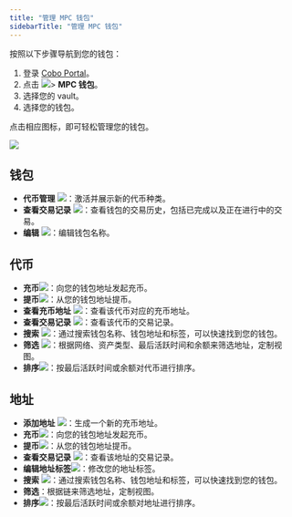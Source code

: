 ```yaml
---
title: "管理 MPC 钱包"
sidebarTitle: "管理 MPC 钱包"
---
```


按照以下步骤导航到您的钱包：

1. 登录 [Cobo Portal](https://portal.cobo.com/login)。
2. 点击 <img src="/cn/images/mpc-wallet/wallets-icon.svg" className="icon"></img>> **MPC 钱包**。
3. 选择您的 vault。
4. 选择您的钱包。

点击相应图标，即可轻松管理您的钱包。

<img src="/cn/images/mpc-wallet/manage-wallet-token.png" className="screenshot_full_screen"/>

## 钱包

- **代币管理** <img src="/en/images/mpc-wallet/token-management.svg" className="icon"></img>：激活并展示新的代币种类。
- **查看交易记录** <img src="/en/images/mpc-wallet/icon_view transactions.svg" className="icon"></img>：查看钱包的交易历史，包括已完成以及正在进行中的交易。
- **编辑** <img src="/en/images/mpc-wallet/icon_edit.svg" className="icon"></img>：编辑钱包名称。

## 代币
- **充币**<img src="/cn/images/mpc-wallet/icon_deposit.svg" className="icon"></img>：向您的钱包地址发起充币。
- **提币**<img src="/cn/images/mpc-wallet/icon_withdraw.svg" className="icon"></img>：从您的钱包地址提币。
- **查看充币地址** <img src="/en/images/mpc-wallet/icon_deposit address.svg" className="icon"></img>：查看该代币对应的充币地址。
- **查看交易记录** <img src="/en/images/mpc-wallet/icon_view transactions.svg" className="icon"></img>：查看该代币的交易记录。
- **搜索** <img src="/cn/images/mpc-wallet/icon_search.svg" className="icon"></img>：通过搜索钱包名称、钱包地址和标签，可以快速找到您的钱包。
- **筛选** <img src="/cn/images/mpc-wallet/icon_filter.svg" className="icon"></img>：根据网络、资产类型、最后活跃时间和余额来筛选地址，定制视图。
- **排序**<img src="/cn/images/mpc-wallet/icon_sort.svg" className="icon"></img>：按最后活跃时间或余额对代币进行排序。

## 地址

- **添加地址** <img src="/cn/images/mpc-wallet/add-address.svg" className="icon"></img>：生成一个新的充币地址。
- **充币**<img src="/cn/images/mpc-wallet/icon_deposit.svg" className="icon"></img>：向您的钱包地址发起充币。
- **提币**<img src="/cn/images/mpc-wallet/icon_withdraw.svg" className="icon"></img>：从您的钱包地址提币。
- **查看交易记录** <img src="/en/images/mpc-wallet/icon_view transactions.svg" className="icon"></img>：查看该地址的交易记录。
- **编辑地址标签**<img src="/cn/images/mpc-wallet/icon_edit.svg" className="icon"></img>：修改您的地址标签。
- **搜索** <img src="/cn/images/mpc-wallet/icon_search.svg" className="icon"></img>：通过搜索钱包名称、钱包地址和标签，可以快速找到您的钱包。
- **筛选**：根据链来筛选地址，定制视图。
- **排序**<img src="/cn/images/mpc-wallet/icon_sort.svg" className="icon"></img>：按最后活跃时间或余额对地址进行排序。
